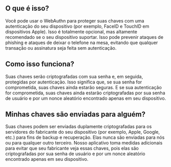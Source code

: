 ## O que é isso?

<div className="h-2"/>

Você pode usar o WebAuthn para proteger suas chaves com uma autenticação do seu dispositivo (por exemplo, FaceID e TouchID em dispositivos Apple). Isso é totalmente opcional, mas altamente recomendado se o seu dispositivo suportar. Isso pode prevenir ataques de phishing e ataques de deixar o telefone na mesa, evitando que qualquer transação ou assinatura seja feita sem autenticação.

<div className="h-4"/>

## Como isso funciona?

<div className="h-2"/>

Suas chaves serão criptografadas com sua senha e, em seguida, protegidas por autenticação. Isso significa que, se sua senha for comprometida, suas chaves ainda estarão seguras. E se sua autenticação for comprometida, suas chaves ainda estarão criptografadas por sua senha de usuário e por um nonce aleatório encontrado apenas em seu dispositivo.

<div className="h-4"/>

## Minhas chaves são enviadas para alguém?

<div className="h-2"/>

Suas chaves podem ser enviadas duplamente criptografadas para os servidores do fabricante do seu dispositivo (por exemplo, Apple, Google, etc.) para fins de backup e recuperação. Elas nunca são enviadas para nós ou para qualquer outro terceiro. Nosso aplicativo toma medidas adicionais para evitar que seu fabricante veja essas chaves, pois elas são criptografadas por sua senha de usuário e por um nonce aleatório encontrado apenas em seu dispositivo.

